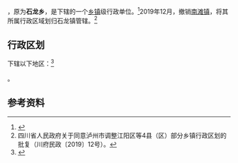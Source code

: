 {{中国乡级行政区|51/05/22/213/000
| 政府驻地 = 南塘街236号
| 电话区号 = 830
}}

'''{{PAGENAMEBASE}}'''，原为'''石龙乡'''，是{{PRC admin/fullname|51/05/22/213/000|3}}下辖的一个[[乡镇|乡镇]]级行政单位。<ref>{{PRC admin/ref sgc|{{PRC admin/parent|51/05/22/213/000}}}}</ref>2019年12月，撤销[[南滩镇|南滩镇]]，将其所属行政区域划归石龙镇管辖。<ref>四川省人民政府关于同意泸州市调整江阳区等4县（区）部分乡镇行政区划的批复（川府民政〔2019〕12号）。</ref>

== 行政区划 ==

{{PAGENAMEBASE}}下辖以下地区：<ref>{{PRC admin/ref sgc|51/05/22/213/000}}</ref>

{{PRC admin/children|51/05/22/213/000}}。

== 参考资料 ==

{{reflist}}

{{PRC admin/navcat|51/05/22/213/000}}